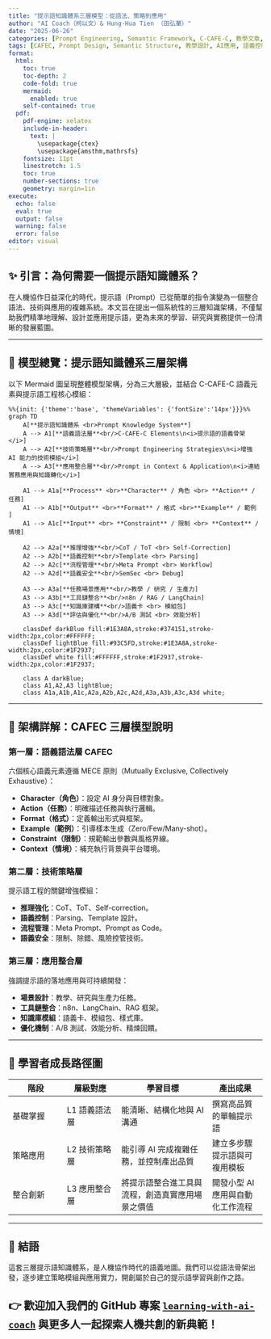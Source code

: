 ---
title: "提示語知識體系三層模型：從語法、策略到應用"
author: "AI Coach（柯以文）& Hung-Hua Tien （田弘華）"
date: "2025-06-26"
categories: [Prompt Engineering, Semantic Framework, C-CAFE-C, 教學文章, Medium]
tags: [CAFEC, Prompt Design, Semantic Structure, 教學設計, AI應用, 語義控制]
format:
  html:
    toc: true
    toc-depth: 2
    code-fold: true
    mermaid:
      enabled: true
    self-contained: true
  pdf:
    pdf-engine: xelatex
    include-in-header:
      text: |
        \usepackage{ctex}
        \usepackage{amsthm,mathrsfs}
    fontsize: 11pt
    linestretch: 1.5
    toc: true
    number-sections: true
    geometry: margin=1in
execute:
  echo: false
  eval: true
  output: false
  warning: false
  error: false
editor: visual
---

## ✨ 引言：為何需要一個提示語知識體系？

在人機協作日益深化的時代，提示語（Prompt）已從簡單的指令演變為一個整合語法、技術與應用的複雜系統。本文旨在提出一個系統性的三層知識架構，不僅幫助我們精準地理解、設計並應用提示語，更為未來的學習、研究與實務提供一份清晰的發展藍圖。

------------------------------------------------------------------------

## 🧱 模型總覽：提示語知識體系三層架構

以下 Mermaid 圖呈現整體模型架構，分為三大層級，並結合 C-CAFE-C 語義元素與提示語工程核心模組：

```{mermaid}
%%{init: {'theme':'base', 'themeVariables': {'fontSize':'14px'}}}%%
graph TD
    A[**提示語知識體系 <br>Prompt Knowledge System**]
    A --> A1[**語義語法層**<br/>C-CAFE-C Elements\n<i>提示語的語義骨架</i>]
    A --> A2[**技術策略層**<br/>Prompt Engineering Strategies\n<i>增強 AI 能力的技術模組</i>]
    A --> A3[**應用整合層**<br/>Prompt in Context & Application\n<i>連結實務應用與知識轉化</i>]

    A1 --> A1a[**Process** <br>**Character** / 角色 <br> **Action** / 任務]
    A1 --> A1b[**Output** <br>**Format** / 格式 <br>**Example** / 範例 ]
    A1 --> A1c[**Input** <br> **Constraint** / 限制 <br> **Context** / 情境]

    A2 --> A2a[**推理增強**<br/>CoT / ToT <br> Self-Correction]
    A2 --> A2b[**語義控制**<br/>Template <br> Parsing]
    A2 --> A2c[**流程管理**<br/>Meta Prompt <br> Workflow]
    A2 --> A2d[**語義安全**<br/>SemSec <br> Debug]

    A3 --> A3a[**任務場景應用**<br/>教學 / 研究 / 生產力]
    A3 --> A3b[**工具鏈整合**<br/>n8n / RAG / LangChain]
    A3 --> A3c[**知識庫建構**<br/>語義卡 <br> 模組包]
    A3 --> A3d[**評估與優化**<br/>A/B 測試 <br> 效能分析]

    classDef darkBlue fill:#1E3A8A,stroke:#374151,stroke-width:2px,color:#FFFFFF;
    classDef lightBlue fill:#93C5FD,stroke:#1E3A8A,stroke-width:2px,color:#1F2937;
    classDef white fill:#FFFFFF,stroke:#1F2937,stroke-width:2px,color:#1F2937;

    class A darkBlue;
    class A1,A2,A3 lightBlue;
    class A1a,A1b,A1c,A2a,A2b,A2c,A2d,A3a,A3b,A3c,A3d white;
```

------------------------------------------------------------------------

## 🧩 架構詳解：CAFEC 三層模型說明

### 第一層：語義語法層 CAFEC

六個核心語義元素遵循 MECE 原則（Mutually Exclusive, Collectively Exhaustive）：

-   **Character（角色）**：設定 AI 身分與目標對象。
-   **Action（任務）**：明確描述任務與執行邏輯。
-   **Format（格式）**：定義輸出形式與框架。
-   **Example（範例）**：引導樣本生成（Zero/Few/Many-shot）。
-   **Constraint（限制）**：規範輸出參數與風格界線。
-   **Context（情境）**：補充執行背景與平台環境。

### 第二層：技術策略層

提示語工程的關鍵增強模組：

-   **推理強化**：CoT、ToT、Self-correction。
-   **語義控制**：Parsing、Template 設計。
-   **流程管理**：Meta Prompt、Prompt as Code。
-   **語義安全**：限制、除錯、風險控管技術。

### 第三層：應用整合層

強調提示語的落地應用與可持續開發：

-   **場景設計**：教學、研究與生產力任務。
-   **工具鏈整合**：n8n、LangChain、RAG 框架。
-   **知識庫模組**：語義卡、模組包、樣式庫。
-   **優化機制**：A/B 測試、效能分析、精煉回饋。

------------------------------------------------------------------------

## 🧠 學習者成長路徑圖

| 階段 | 層級對應 | 學習目標 | 產出成果 |
|----------------|----------------|--------------------------|----------------|
| 基礎掌握 | L1 語義語法層 | 能清晰、結構化地與 AI 溝通 | 撰寫高品質的單輪提示語 |
| 策略應用 | L2 技術策略層 | 能引導 AI 完成複雜任務，並控制產出品質 | 建立多步驟提示語與可複用模板 |
| 整合創新 | L3 應用整合層 | 將提示語整合進工具與流程，創造真實應用場景之價值 | 開發小型 AI 應用與自動化工作流程 |

------------------------------------------------------------------------

## 🏁 結語

這套三層提示語知識體系，是人機協作時代的語義地圖。我們可以從語法骨架出發，逐步建立策略模組與應用實力，開創屬於自己的提示語學習與創作之路。

## 👉 歡迎加入我們的 GitHub 專案 [`learning-with-ai-coach`](https://github.com/your-repo) 與更多人一起探索人機共創的新典範！
